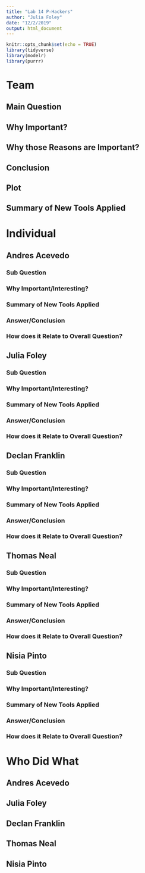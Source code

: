 ```yaml
---
title: "Lab 14 P-Hackers"
author: "Julia Foley"
date: "12/2/2019"
output: html_document
---
```


```r
knitr::opts_chunk$set(echo = TRUE)
library(tidyverse)
library(modelr)
library(purrr)
```

# Team 

## Main Question

## Why Important? 

## Why those Reasons are Important?

## Conclusion 

## Plot

## Summary of New Tools Applied



# Individual 

## Andres Acevedo 

### Sub Question

### Why Important/Interesting? 

### Summary of New Tools Applied

### Answer/Conclusion

### How does it Relate to Overall Question? 

## Julia Foley 

### Sub Question

### Why Important/Interesting? 

### Summary of New Tools Applied

### Answer/Conclusion

### How does it Relate to Overall Question? 

## Declan Franklin 

### Sub Question

### Why Important/Interesting? 

### Summary of New Tools Applied

### Answer/Conclusion

### How does it Relate to Overall Question? 

## Thomas Neal

### Sub Question

### Why Important/Interesting? 

### Summary of New Tools Applied

### Answer/Conclusion

### How does it Relate to Overall Question? 

## Nisia Pinto 

### Sub Question

### Why Important/Interesting? 

### Summary of New Tools Applied

### Answer/Conclusion

### How does it Relate to Overall Question? 



# Who Did What

## Andres Acevedo 

## Julia Foley 

## Declan Franklin 

## Thomas Neal

## Nisia Pinto 